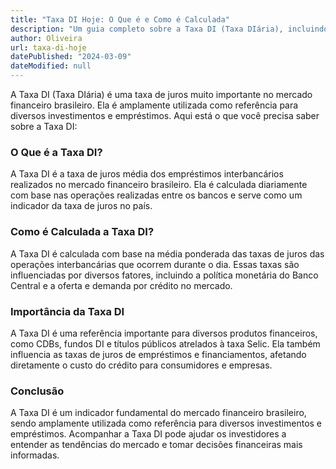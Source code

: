 ```yaml
---
title: "Taxa DI Hoje: O Que é e Como é Calculada"
description: "Um guia completo sobre a Taxa DI (Taxa DIária), incluindo sua definição, cálculo e importância para o mercado financeiro."
author: Oliveira
url: taxa-di-hoje
datePublished: "2024-03-09"
dateModified: null
---
```


A Taxa DI (Taxa DIária) é uma taxa de juros muito importante no mercado financeiro brasileiro. Ela é amplamente utilizada como referência para diversos investimentos e empréstimos. Aqui está o que você precisa saber sobre a Taxa DI:

### O Que é a Taxa DI?

A Taxa DI é a taxa de juros média dos empréstimos interbancários realizados no mercado financeiro brasileiro. Ela é calculada diariamente com base nas operações realizadas entre os bancos e serve como um indicador da taxa de juros no país.

### Como é Calculada a Taxa DI?

A Taxa DI é calculada com base na média ponderada das taxas de juros das operações interbancárias que ocorrem durante o dia. Essas taxas são influenciadas por diversos fatores, incluindo a política monetária do Banco Central e a oferta e demanda por crédito no mercado.

### Importância da Taxa DI

A Taxa DI é uma referência importante para diversos produtos financeiros, como CDBs, fundos DI e títulos públicos atrelados à taxa Selic. Ela também influencia as taxas de juros de empréstimos e financiamentos, afetando diretamente o custo do crédito para consumidores e empresas.

### Conclusão

A Taxa DI é um indicador fundamental do mercado financeiro brasileiro, sendo amplamente utilizada como referência para diversos investimentos e empréstimos. Acompanhar a Taxa DI pode ajudar os investidores a entender as tendências do mercado e tomar decisões financeiras mais informadas.
